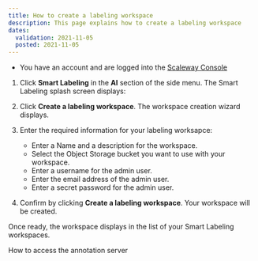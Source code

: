 ```yaml
---
title: How to create a labeling workspace
description: This page explains how to create a labeling workspace
dates:
  validation: 2021-11-05
  posted: 2021-11-05
---
```


<Message type="requirement">

- You have an account and are logged into the [Scaleway Console](https://console.scaleway.com)  

</Message>

1. Click **Smart Labeling** in the **AI** section of the side menu. The Smart Labeling splash screen displays:

  <Lightbox src="scaleway-smart-labeling-splash.png" />

2. Click **Create a labeling workspace**. The workspace creation wizard displays.

3. Enter the required information for your labeling worksapce:
    * Enter a Name and a description for the workspace.
    * Select the Object Storage bucket you want to use with your workspace.
    * Enter a username for the admin user.
    * Enter the email address of the admin user. 
    * Enter a secret password for the admin user.

4. Confirm by clicking **Create a labeling workspace**. Your workspace will be created.

  Once ready, the workspace displays in the list of your Smart Labeling workspaces.

<Navigation title="See Also">
  <NextButton to="/ai/smart-labeling/how-to/access-annotation-server">How to access the annotation server</NextButton>
</Navigation>
